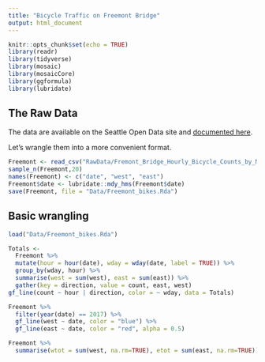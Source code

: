 ```yaml
---
title: "Bicycle Traffic on Freemont Bridge"
output: html_document
---
```


```r
knitr::opts_chunk$set(echo = TRUE)
library(readr)
library(tidyverse)
library(mosaic)
library(mosaicCore)
library(ggformula)
library(lubridate)
```

## The Raw Data

The data are available on the Seattle Open Data site and [documented here](https://data.seattle.gov/Transportation/Fremont-Bridge-Hourly-Bicycle-Counts-by-Month-Octo/65db-xm6k).

Let's wrangle them into a more convenient format.

```r
Freemont <- read_csv("RawData/Fremont_Bridge_Hourly_Bicycle_Counts_by_Month_October_2012_to_present.csv")
sample_n(Freemont,20)
names(Freemont) <- c("date", "west", "east")
Freemont$date <- lubridate::mdy_hms(Freemont$date)
save(Freemont, file = "Data/Freemont_bikes.Rda")
```

## Basic wrangling

```r
load("Data/Freemont_bikes.Rda")
```

```r
Totals <- 
  Freemont %>%
  mutate(hour = hour(date), wday = wday(date, label = TRUE)) %>%
  group_by(wday, hour) %>%
  summarise(west = sum(west), east = sum(east)) %>%
  gather(key = direction, value = count, east, west)
gf_line(count ~ hour | direction, color = ~ wday, data = Totals)
```


```r
Freemont %>%
  filter(year(date) == 2017) %>%
  gf_line(west ~ date, color = "blue") %>%
  gf_line(east ~ date, color = "red", alpha = 0.5)
```

```r
Freemont %>%
  summarise(wtot = sum(west, na.rm=TRUE), etot = sum(east, na.rm=TRUE))
```
